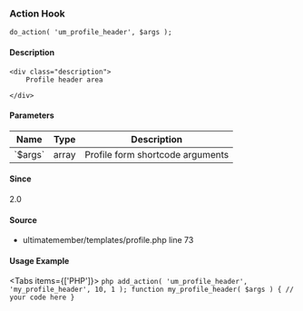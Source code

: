
### Action Hook    
    
```
do_action( 'um_profile_header', $args );
```

#### Description
    <div class="description">
        Profile header area
 
    </div>

#### Parameters
            
<table className="table-auto mt-2 border dark:border-gray-500 p-5 text-sm text-left">
<thead>
<tr>
<th  className="px-3">Name</th>
<th  className="px-3">Type</th>
<th  className="px-3">Description</th>
</tr>
</thead>
<tbody>
               <tr >
               <td className="px-3 py-2">`$args`</td>
               <td className="px-3 py-2">array</td>
               <td className="px-3 py-2 text-sm">Profile form shortcode arguments</td>
               </tr>
</tbody>
</table>

#### Since
<div class="description">
2.0
</div>

#### Source
  - <Link href="/developer/files/templates-profile#source-view.73">ultimatemember/templates/profile.php</Link> <Link href="/developer/files/templates-profile#source-view.73">line 73</Link>



#### Usage Example

<Tabs items={['PHP']}>
    <Tab>
    ```php
    add_action( 'um_profile_header', 'my_profile_header', 10, 1 );
 function my_profile_header( $args ) {
     // your code here
 }
    ```
    </Tab>
</Tabs>